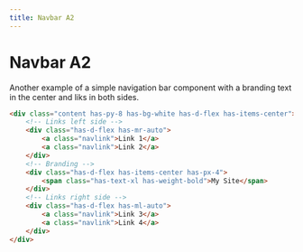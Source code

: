 ```yaml
---
title: Navbar A2
---
```


# Navbar A2

Another example of a simple navigation bar component with a branding text in the center and liks in both sides.

```html live=true
<div class="content has-py-8 has-bg-white has-d-flex has-items-center">
    <!-- Links left side -->
    <div class="has-d-flex has-mr-auto">
        <a class="navlink">Link 1</a>
        <a class="navlink">Link 2</a>
    </div>
    <!-- Branding -->
    <div class="has-d-flex has-items-center has-px-4">
        <span class="has-text-xl has-weight-bold">My Site</span>
    </div>
    <!-- Links right side -->
    <div class="has-d-flex has-ml-auto">
        <a class="navlink">Link 3</a>
        <a class="navlink">Link 4</a>
    </div>
</div>
```
